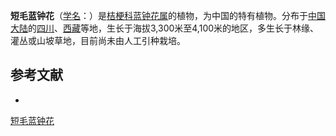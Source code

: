 {{Speciesbox
| name = 短毛蓝钟花
| status = 
| status_system = 
| image =
| genus = Cyananthus
| species = pseudo-inflatus
| authority = Tsoong
}}

'''短毛蓝钟花'''（[[学名|学名]]：{{lang|la|''Cyananthus pseudo-inflatus''}}）是[[桔梗科|桔梗科]][[蓝钟花属|蓝钟花属]]的植物，为中国的特有植物。分布于[[中国大陆|中国大陆]]的[[四川|四川]]、[[西藏|西藏]]等地，生长于海拔3,300米至4,100米的地区，多生长于林缘、灌丛或山坡草地，目前尚未由人工引种栽培。

== 参考文献 ==
<div class="references-small">
* {{cite web| url =http://www.bioinfo.cn/db05/KmzwSpecies.php?action=view&id=3336| title =短毛蓝钟花| work =《中国高等植物数据库全库》| publisher =中国科学院微生物研究所| author =昆明植物研究所| accessdate =2009-02-24| deadurl =yes| archiveurl =https://web.archive.org/web/20160305080139/http://www.bioinfo.cn/db05/KmzwSpecies.php?action=view&id=3336| archivedate =2016-03-05}}
</div>
{{Taxonbar|from=Q15227645}}

[[Category:蓝钟花属|短毛蓝钟花]]


{{植物小作品}}